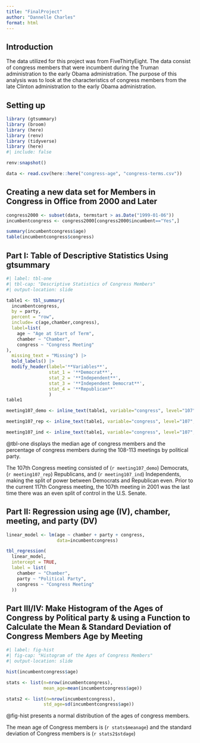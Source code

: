 ```yaml
---
title: "FinalProject"
author: "Dannelle Charles"
format: html
---
```


## Introduction

The data utilized for this project was from FiveThirtyEight. The data consist of congress members that were incumbent during the Truman administration to the early Obama administration. The purpose of this analysis was to look at the characteristics of congress members from the late Clinton administration to the early Obama administration.

## Setting up

```r
library (gtsummary)
library (broom)
library (here)
library (renv)
library (tidyverse)
library (here)
#| include: false

renv:snapshot()

data <- read.csv(here::here("congress-age", "congress-terms.csv"))

```

## Creating a new data set for Members in Congress in Office from 2000 and Later

```r
congress2000 <- subset(data, termstart > as.Date("1999-01-06"))
incumbentcongress <- congress2000[congress2000$incumbent=="Yes",]

summary(incumbentcongress$age)
table(incumbentcongress$congress)
```

## Part I: Table of Descriptive Statistics Using gtsummary

```r
#| label: tbl-one
#| tbl-cap: "Descriptive Statistics of Congress Members"
#| output-location: slide

table1 <- tbl_summary(
  incumbentcongress,
  by = party,
  percent = "row",
  include= c(age,chamber,congress),
  label=list(
    age ~ "Age at Start of Term",
    chamber ~ "Chamber",
    congress ~ "Congress Meeting"
),
  missing_text = "Missing") |>
  bold_labels() |>
  modify_header(label='**Variables**',
                stat_1 = '**Democrat**',
                stat_2 = '**Independent**',
                stat_3 = '**Independent Democrat**',
                stat_4 = '**Republican**'
                )
table1

meeting107_demo <- inline_text(table1, variable="congress", level="107", column="D")

meeting107_rep <- inline_text(table1, variable="congress", level="107", column="R")

meeting107_ind <- inline_text(table1, variable="congress", level="107", column="I")
```

@tbl-one displays the median age of congress members and the percentage of congress members during the 108-113 meetings by political party.

The 107th Congress meeting consisted of (`r meeting107_demo`) Democrats, (`r meeting107_rep`) Republicans, and (`r meeting107_ind`) Independents, making the split of power between Democrats and Republican even. Prior to the current 117th Congress meeting, the 107th meeting in 2001 was the last time there was an even split of control in the U.S. Senate.

## Part II: Regression using age (IV), chamber, meeting, and party (DV)

```r
linear_model <- lm(age ~ chamber + party + congress,
                   data=incumbentcongress)

tbl_regression(
  linear_model, 
  intercept = TRUE,
  label = list(
    chamber ~ "Chamber",
    party ~ "Political Party",
    congress ~ "Congress Meeting"
  ))
```

## Part III/IV: Make Histogram of the Ages of Congress by Political party & using a Function to Calculate the Mean & Standard Deviation of Congress Members Age by Meeting

```r
#| label: fig-hist
#| fig-cap: "Histogram of the Ages of Congress Members"
#| output-location: slide

hist(incumbentcongress$age)

stats <- list(n=nrow(incumbentcongress),
              mean_age=mean(incumbentcongress$age))

stats2 <- list(n=nrow(incumbentcongress),
              std_age=sd(incumbentcongress$age))

```

@fig-hist presents a normal distribution of the ages of congress members.

The mean age of Congress members is (`r stats$meanage`) and the standard deviation of Congress members is (`r stats2$stdage`)
